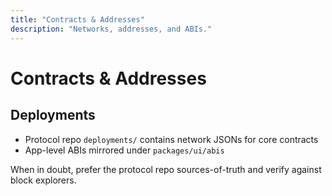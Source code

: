 ```yaml
---
title: "Contracts & Addresses"
description: "Networks, addresses, and ABIs."
---
```


# Contracts & Addresses

## Deployments

- Protocol repo `deployments/` contains network JSONs for core contracts
- App-level ABIs mirrored under `packages/ui/abis`

When in doubt, prefer the protocol repo sources-of-truth and verify against block explorers.

